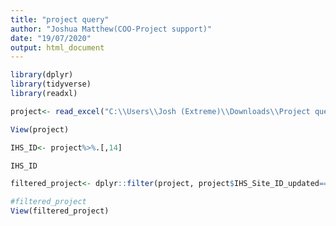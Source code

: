 ```yaml
---
title: "project query"
author: "Joshua Matthew(COO-Project support)"
date: "19/07/2020"
output: html_document
---
```


```r
library(dplyr)
library(tidyverse)
library(readxl)
```

```r
project<- read_excel("C:\\Users\\Josh (Extreme)\\Downloads\\Project query.xlsx", skip= 0)
```
```r
View(project)
```

```r
IHS_ID<- project%>%.[,14]
```

```r
IHS_ID
```

```r
filtered_project<- dplyr::filter(project, project$IHS_Site_ID_updated==IHS_ID)
```

```r
#filtered_project
View(filtered_project)
```